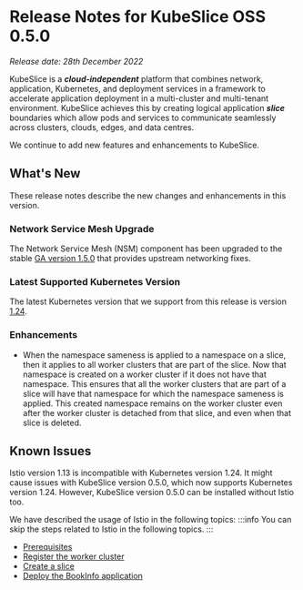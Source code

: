 # Release Notes for KubeSlice OSS 0.5.0

*Release date: 28th December 2022*

KubeSlice is a ***cloud-independent*** platform that combines network, application, Kubernetes, and deployment services in a framework to accelerate application deployment in a multi-cluster and multi-tenant environment. KubeSlice achieves this by creating logical application ***slice*** boundaries which allow pods and services to communicate seamlessly across clusters, clouds, edges, and data centres. 

We continue to add new features and enhancements to KubeSlice. 

## What's New
These release notes describe the new changes and enhancements in this version.

### Network Service Mesh Upgrade 
The Network Service Mesh (NSM) component has been upgraded to the stable 
[GA version 1.5.0](https://networkservicemesh.io/docs/releases/v1.5.0/) 
that provides upstream networking fixes. 

### Latest Supported Kubernetes Version 
The latest Kubernetes version that we support from this release is version [1.24](https://v1-24.docs.kubernetes.io/). 

### Enhancements 
* When the namespace sameness is applied to a namespace on a slice, then it applies to all worker 
  clusters that are part of the slice. Now that namespace is created on a worker cluster if it does 
  not have that namespace. This ensures that all the worker clusters that are part of a slice will have that 
  namespace for which the namespace sameness is applied. This created namespace remains on the worker 
  cluster even after the worker cluster is detached from that slice, and even when that slice is deleted.

## Known Issues 
Istio version 1.13 is incompatible with Kubernetes version 1.24. It might cause issues with 
KubeSlice version 0.5.0, which now supports Kubernetes version 1.24. However, KubeSlice version 
0.5.0 can be installed without Istio too. 

We have described the usage of Istio in the following topics: 
:::info
You can skip the steps related to Istio in the following topics. 
:::

* [Prerequisites](/versioned_docs/version-0.4.0/getting-started-with-cloud-clusters/prerequisites/prerequisites.mdx)
* [Register the worker cluster](/versioned_docs/version-0.4.0/getting-started-with-cloud-clusters/installing-kubeslice/registering-the-worker-cluster.mdx)
* [Create a slice](/versioned_docs/version-0.4.0/getting-started-with-cloud-clusters/installing-kubeslice/creating-a-slice.mdx)
* [Deploy the BookInfo application](/versioned_docs/version-0.4.0/tutorials/deploying-the-bookinfo-application.mdx)